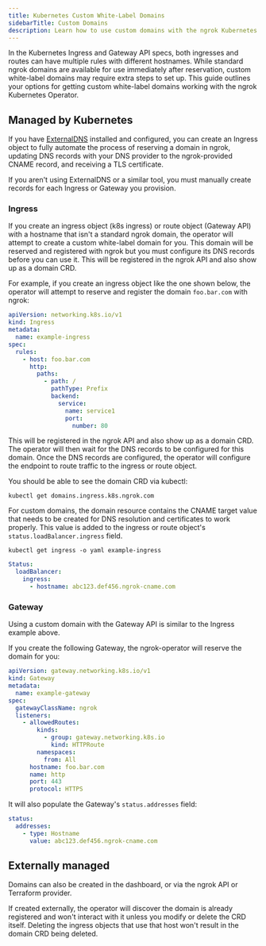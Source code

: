 ```yaml
---
title: Kubernetes Custom White-Label Domains
sidebarTitle: Custom Domains
description: Learn how to use custom domains with the ngrok Kubernetes Operator.
---
```


In the Kubernetes Ingress and Gateway API specs, both ingresses and routes can have multiple rules with different hostnames.
While standard ngrok domains are available for use immediately after reservation, custom white-label domains may require extra steps to set up.
This guide outlines your options for getting custom white-label domains working with the ngrok Kubernetes Operator.

## Managed by Kubernetes

If you have [ExternalDNS](https://github.com/kubernetes-sigs/external-dns) installed and configured, you can create an Ingress object to fully automate the process of reserving a domain in ngrok, updating DNS records with your DNS provider to the ngrok-provided CNAME record, and receiving a TLS certificate.

If you aren't using ExternalDNS or a similar tool, you must manually create records for each Ingress or Gateway you provision.

### Ingress

If you create an ingress object (k8s ingress) or route object (Gateway API) with a hostname that isn't a standard ngrok domain, the operator will attempt to create a custom white-label domain for you.
This domain will be reserved and registered with ngrok but you must configure its DNS records before you can use it.
This will be registered in the ngrok API and also show up as a domain CRD.

For example, if you create an ingress object like the one shown below, the operator will attempt to reserve and register the domain `foo.bar.com` with ngrok:

```yaml
apiVersion: networking.k8s.io/v1
kind: Ingress
metadata:
  name: example-ingress
spec:
  rules:
    - host: foo.bar.com
      http:
        paths:
          - path: /
            pathType: Prefix
            backend:
              service:
                name: service1
                port:
                  number: 80
```

This will be registered in the ngrok API and also show up as a domain CRD.
The operator will then wait for the DNS records to be configured for this domain.
Once the DNS records are configured, the operator will configure the endpoint to route traffic to the ingress or route object.

You should be able to see the domain CRD via kubectl:

```shell
kubectl get domains.ingress.k8s.ngrok.com
```

For custom domains, the domain resource contains the CNAME target value that needs to be created for DNS resolution and certificates to work properly.
This value is added to the ingress or route object's `status.loadBalancer.ingress` field.

`kubectl get ingress -o yaml example-ingress`

```yaml
Status:
  loadBalancer:
    ingress:
      - hostname: abc123.def456.ngrok-cname.com
```

### Gateway

Using a custom domain with the Gateway API is similar to the Ingress example above.

If you create the following Gateway, the ngrok-operator will reserve the domain for you:

```yaml
apiVersion: gateway.networking.k8s.io/v1
kind: Gateway
metadata:
  name: example-gateway
spec:
  gatewayClassName: ngrok
  listeners:
    - allowedRoutes:
        kinds:
          - group: gateway.networking.k8s.io
            kind: HTTPRoute
        namespaces:
          from: All
      hostname: foo.bar.com
      name: http
      port: 443
      protocol: HTTPS
```

It will also populate the Gateway's `status.addresses` field:

```yaml
status:
  addresses:
    - type: Hostname
      value: abc123.def456.ngrok-cname.com
```

## Externally managed

Domains can also be created in the dashboard, or via the ngrok API or Terraform provider.

If created externally, the operator will discover the domain is already registered and won't interact with it unless you modify or delete the CRD itself.
Deleting the ingress objects that use that host won't result in the domain CRD being deleted.
